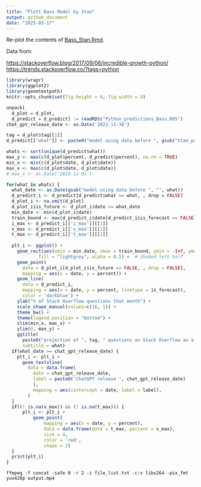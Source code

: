 ```yaml
---
title: "Plott Bass Model by Stan"
output: github_document
date: "2025-03-17"
---
```


Re-plot the contents of [Bass_Stan.Rmd](Bass_Stan.Rmd).

Data from:

<https://stackoverflow.blog/2017/09/06/incredible-growth-python/>
<https://trends.stackoverflow.co/?tags=python>

```r
library(wrapr)
library(ggplot2)
library(geomtextpath)
knitr::opts_chunk$set(fig.height = 6, fig.width = 9)
```

```r
unpack[
  d_plot = d_plot, 
  d_predict = d_predict] := readRDS("Python_predictions_Bass.RDS")
chat_gpt_release_date <- as.Date('2022-11-30')
```

```r
tag = d_plot$tag[[1]]
d_predict[["what"]] <- paste0("model using data before ", gsub("Stan_pred_", "", d_predict$what, fixed = TRUE))
```

```r
whats <- sort(unique(d_predict$what))
max_y <- max(c(d_plot$percent, d_predict$percent), na.rm = TRUE)
min_x <- min(c(d_plot$date, d_plot$date))
max_x <- max(c(d_plot$date, d_plot$date))
# max_x <- as.Date('2028-12-01')
```

```r
for(what in whats) {
  what_date <- as.Date(gsub("model using data before ", "", what))
  d_predict_i <- d_predict[d_predict$what == what, , drop = FALSE]
  d_plot_i <- na.omit(d_plot)
  d_plot_i$is_future <- d_plot_i$date >= what_date
  min_date <- min(d_plot_i$date)
  train_bound <- max(d_predict_i$date[d_predict_i$is_forecast == FALSE])
  i_max <- d_predict_i[['i_max']][[1]]
  v_max <- d_predict_i[['v_max']][[1]]
  t_max <- d_predict_i[['t_max']][[1]]
  
  plt_i <- ggplot() +
    geom_rect(aes(xmin = min_date, xmax = train_bound, ymin = -Inf, ymax = Inf),
            fill = "lightgrey", alpha = 0.5) +  # Shaded left half
    geom_point(
      data = d_plot_i[d_plot_i$is_future == FALSE, , drop = FALSE],
      mapping = aes(x = date, y = percent)) +
    geom_line(
      data = d_predict_i,
      mapping = aes(x = date, y = percent, linetype = is_forecast),
      color = 'darkblue') +
    ylab("% of Stack Overflow questions that month") + 
    scale_shape_manual(values=c(16, 1)) +
    theme_bw() +
    theme(legend.position = "bottom") +
    xlim(min_x, max_x) +
    ylim(0, max_y) +
    ggtitle(
      paste0("projection of ", tag, " questions on Stack Overflow as a function of training date"),
      subtitle = what)
  if(what_date >= chat_gpt_release_date) {
    plt_i <- plt_i +
      geom_textvline(
        data = data.frame(
          date = chat_gpt_release_date,
          label = paste0('ChatGPT release ', chat_gpt_release_date)
          ),
          mapping = aes(xintercept = date, label = label),
        )
  }
  if((! is.na(v_max)) && (! is.na(t_max))) {
      plt_i <- plt_i +
          geom_point(
              mapping = aes(x = date, y = percent),
              data = data.frame(date = t_max, percent = v_max),
              size = 4,
              color = 'red',
              shape = 2)
  }
  print(plt_i)
}
```

```
ffmpeg -f concat -safe 0 -r 2 -i file_list.txt -c:v libx264 -pix_fmt yuv420p output.mp4
```


